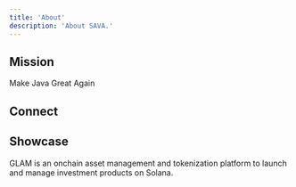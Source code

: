 ```yaml
---
title: 'About'
description: 'About SAVA.'
---
```


## Mission

Make Java Great Again

## Connect

<CardGroup cols={2}>
  <Card title="hello@sava.software" icon="envelope" horizontal={true} href="mailto:hello@sava.software">

  </Card>

  <Card title="@sava_software" icon="x-twitter" horizontal={true} href="https://x.com/sava_software">

  </Card>
</CardGroup>

## Showcase

<CardGroup cols={2}>
  <Card title="GLAM" href="https://www.glam.systems/" img="https://raw.githubusercontent.com/glamsystems/brand_assets/refs/heads/main/logos/SVG/logotype/logotype_dark.svg">
    GLAM is an onchain asset management and tokenization platform to launch and manage investment products on Solana.
  </Card>
</CardGroup>

##
